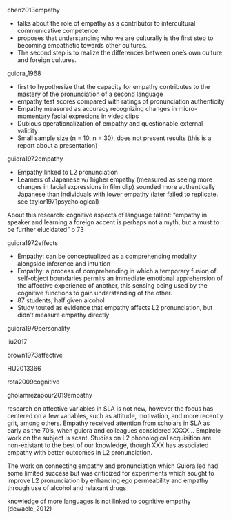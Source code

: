 chen2013empathy

- talks about the role of empathy as a contributor to intercultural communicative competence. 
- proposes that understanding who we are culturally is the first step to becoming empathetic towards other cultures. 
- The second step is to realize the differences between one's own culture and foreign cultures. 

guiora_1968

- first to hypothesize that the capacity for empathy contributes to the mastery of the pronunciation of a second language
- empathy test scores compared with ratings of pronunciation authenticity 
- Empathy measured as accuracy recognizing changes in micro-momentary facial expresions in video clips
- Dubious operationalization of empathy and questionable external validity
- Small sample size (n = 10, n = 30), does not present results (this is a report about a presentation)


guiora1972empathy

- Empathy linked to L2 pronunciation
- Learners of Japanese w/ higher empathy (measured as seeing more changes in facial expressions in film clip) sounded more authentically Japanese than individuals with lower empathy (later failed to replicate. see taylor1971psychological)

About this research: cognitive aspects of language talent: "empathy in speaker and learning a foreign accent is perhaps not a myth, but a must to be further elucidated" p 73

guiora1972effects

- Empathy: can be conceptualized as a comprehending modality alongside inference and intuition 
- Empathy: a process of comprehending in which a temporary fusion of self-object boundaries permits an immediate emotional apprehension of the affective experience of another, this sensing being used by the cognitive functions to gain understanding of the other.
- 87 students, half given alcohol
- Study touted as evidence that empathy affects L2 pronunciation, but didn't measure empathy directly

guiora1979personality

liu2017


brown1973affective

HU2013366

rota2009cognitive


gholamrezapour2019empathy






research on affective variables in SLA is not new, however the focus has centered on a few variables, such as attitude, motivation, and more recently grit, among others. 
Empathy received attention from scholars in SLA as early as the 70's, when guiora and colleagues considered XXXX... 
Empircle work on the subject is scant. 
Studies on L2 phonological acquisition are non-existant to the best of our knowledge, though XXX has associated empathy with better outcomes in L2 pronunciation. 

The work on connecting empathy and pronunciation which Guiora led had some limited success but was criticized for experiments which sought to improve L2 pronunciation by enhancing ego permeability and empathy through use of alcohol and relaxant drugs


knowledge of more languages is not linked to cognitive empathy (dewaele_2012)
